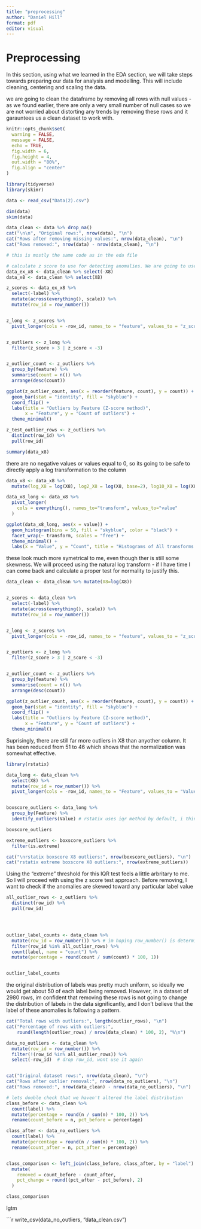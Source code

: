 ```yaml
---
title: "preprocessing"
author: "Daniel Hill"
format: pdf
editor: visual
---
```


# Preprocessing

In this section, using what we learned in the EDA section, we will take steps towards preparing our data for analysis and modelling. This will include cleaning, centering and scaling the data.

we are going to clean the dataframe by removing all rows with null values - as we found earlier, there are only a very small number of null cases so we are not worried about distorting any trends by removing these rows and it garauntees us a clean dataset to work with.


```r
knitr::opts_chunk$set(
  warning = FALSE,
  message = FALSE,
  echo = TRUE,
  fig.width = 6,      
  fig.height = 4,     
  out.width = "80%",  
  fig.align = "center"
)
```

```r

library(tidyverse)
library(skimr)  

```


```r

data <- read_csv("Data(2).csv")

dim(data)
skim(data)

data_clean <- data %>% drop_na()
cat("\n\n", "Original rows:", nrow(data), "\n")
cat("Rows after removing missing values:", nrow(data_clean), "\n")
cat("Rows removed:", nrow(data) - nrow(data_clean), "\n")
```


```r
# this is mostly the same code as in the eda file

# calculate z score to use for detecting anomalies. We are going to use this for all columns except label and column X8
data_ex_x8 <- data_clean %>% select(-X8)
data_x8 <- data_clean %>% select(X8)

z_scores <- data_ex_x8 %>%
  select(-label) %>%
  mutate(across(everything(), scale)) %>%
  mutate(row_id = row_number())


z_long <- z_scores %>%
  pivot_longer(cols = -row_id, names_to = "feature", values_to = "z_score")


z_outliers <- z_long %>%
  filter(z_score > 3 | z_score < -3)


z_outlier_count <- z_outliers %>%
  group_by(feature) %>%
  summarise(count = n()) %>%
  arrange(desc(count))

ggplot(z_outlier_count, aes(x = reorder(feature, count), y = count)) +
  geom_bar(stat = "identity", fill = "skyblue") +
  coord_flip() +
  labs(title = "Outliers by Feature (Z-score method)",
       x = "Feature", y = "Count of outliers") +
  theme_minimal()
```

```r

z_test_outlier_rows <- z_outliers %>% 
  distinct(row_id) %>% 
  pull(row_id)
```

```r

summary(data_x8)


```
there are no negative values or values equal to 0, so its going to be safe to directly apply a log transformation to the column

```r

data_x8 <- data_x8 %>% 
  mutate(log_X8 = log(X8), log2_X8 = log(X8, base=2), log10_X8 = log(X8, base=10))

data_x8_long <- data_x8 %>%
  pivot_longer(
    cols = everything(), names_to="transform", values_to="value"
  )

ggplot(data_x8_long, aes(x = value)) +
  geom_histogram(bins = 50, fill = "skyblue", color = "black") +
  facet_wrap(~ transform, scales = "free") +
  theme_minimal() +
  labs(x = "Value", y = "Count", title = "Histograms of All transforms of X8")

```
these look much more symetrical to me, even though ther is still some skewness. We will proceed using the natural log transform - if I have time I can come back and calculate a proper test for normality to justify this. 

```r
data_clean <- data_clean %>% mutate(X8=log(X8))


z_scores <- data_clean %>%
  select(-label) %>%
  mutate(across(everything(), scale)) %>%
  mutate(row_id = row_number())


z_long <- z_scores %>%
  pivot_longer(cols = -row_id, names_to = "feature", values_to = "z_score")


z_outliers <- z_long %>%
  filter(z_score > 3 | z_score < -3)


z_outlier_count <- z_outliers %>%
  group_by(feature) %>%
  summarise(count = n()) %>%
  arrange(desc(count))

ggplot(z_outlier_count, aes(x = reorder(feature, count), y = count)) +
  geom_bar(stat = "identity", fill = "skyblue") +
  coord_flip() +
  labs(title = "Outliers by Feature (Z-score method)",
       x = "Feature", y = "Count of outliers") +
  theme_minimal()
```
Suprisingly, there are still far more outliers in X8 than anyother column. It has been reduced from 51 to 46 which shows that the normalization was somewhat effective.

```r

library(rstatix)

data_long <- data_clean %>%
  select(X8) %>%
  mutate(row_id = row_number()) %>%
  pivot_longer(cols = -row_id, names_to = "Feature", values_to = "Value")


boxscore_outliers <- data_long %>%
  group_by(Feature) %>%
  identify_outliers(Value) # rstatix uses iqr method by default, i think

boxscore_outliers

extreme_outliers <- boxscore_outliers %>% 
  filter(is.extreme)

cat("\nrstatix boxscore X8 outliers:", nrow(boxscore_outliers), "\n")
cat("rstatix extreme boxscore X8 outliers:", nrow(extreme_outliers))
```
Using the "extreme" threshold for this IQR test feels a little arbritary to me. So I will proceed with using the z score test approach. Before removing, I want to check if the anomalies are skewed toward any particular label value

```r


all_outlier_rows <- z_outliers %>%
  distinct(row_id) %>%
  pull(row_id)




outlier_label_counts <- data_clean %>%
  mutate(row_id = row_number()) %>% # im hoping row_number() is deterministic? i should check this, or create row_id immediately when loading data
  filter(row_id %in% all_outlier_rows) %>%
  count(label, name = "count") %>%
  mutate(percentage = round(count / sum(count) * 100, 1))


outlier_label_counts


```
the original distribution of labels was pretty much uniform, so ideally we would get about 50 of each label being removed. However, in a dataset of 2980 rows, im confident that removing these rows is not going to change the distribution of labels in the data significantly, and I don't believe that the label of these anomalies is following a pattern.

```r
cat("Total rows with outliers:", length(outlier_rows), "\n")
cat("Percentage of rows with outliers:", 
    round(length(outlier_rows) / nrow(data_clean) * 100, 2), "%\n")

```

```r

data_no_outliers <- data_clean %>%
  mutate(row_id = row_number()) %>%
  filter(!(row_id %in% all_outlier_rows)) %>%
  select(-row_id)  # drop row_id, wont use it again


cat("Original dataset rows:", nrow(data_clean), "\n")
cat("Rows after outlier removal:", nrow(data_no_outliers), "\n")
cat("Rows removed:", nrow(data_clean) - nrow(data_no_outliers), "\n")

# lets double check that we haven't altered the label distribution
class_before <- data_clean %>%
  count(label) %>%
  mutate(percentage = round(n / sum(n) * 100, 2)) %>%
  rename(count_before = n, pct_before = percentage)

class_after <- data_no_outliers %>%
  count(label) %>%
  mutate(percentage = round(n / sum(n) * 100, 2)) %>%
  rename(count_after = n, pct_after = percentage)


class_comparison <- left_join(class_before, class_after, by = "label") %>%
  mutate(
    removed = count_before - count_after,
    pct_change = round((pct_after - pct_before), 2)
  )

class_comparison
```

lgtm

```r

write_csv(data_no_outliers, "data_clean.csv")


